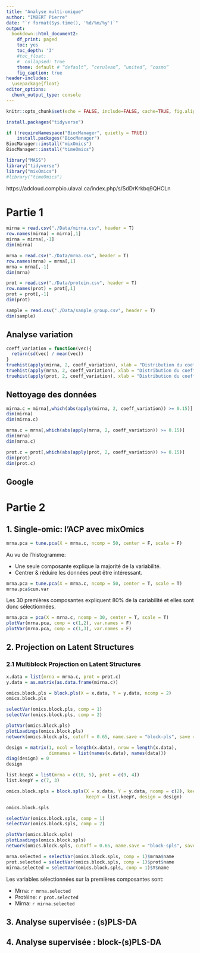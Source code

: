 ```yaml
---
title: "Analyse multi-omique"
author: "IMBERT Pierre"
date: "`r format(Sys.time(), '%d/%m/%y')`"
output:
  bookdown::html_document2:
    df_print: paged
    toc: yes
    toc_depth: '3'
    #toc_float: 
    #  collapsed: true
    theme: default # “default”, “cerulean”, “united”, “cosmo”
    fig_caption: true
header-includes:
  \usepackage{float}
editor_options:
  chunk_output_type: console
---
```


<style>
body {
text-align: justify}
</style>

```r
knitr::opts_chunk$set(echo = FALSE, include=FALSE, cache=TRUE, fig.align="center", fig.show="asis", fig.pos="H")
```

```r
install.packages("tidyverse")

if (!requireNamespace("BiocManager", quietly = TRUE))
    install.packages("BiocManager")
BiocManager::install("mixOmics")
BiocManager::install("timeOmics")
```

```r
library("MASS")
library("tidyverse")
library("mixOmics")
#library("timeOmics")
```

https://adcloud.compbio.ulaval.ca/index.php/s/SdDrKrkbq9QHCLn


# Partie 1

```r
mirna = read.csv("./Data/mirna.csv", header = T)
row.names(mirna) = mirna[,1]
mirna = mirna[,-1]
dim(mirna)

mrna = read.csv("./Data/mrna.csv", header = T)
row.names(mrna) = mrna[,1]
mrna = mrna[,-1]
dim(mrna)

prot = read.csv("./Data/protein.csv", header = T)
row.names(prot) = prot[,1]
prot = prot[,-1]
dim(prot)

sample = read.csv("./Data/sample_group.csv", header = T)
dim(sample)
```

## Analyse variation
```r
coeff_variation = function(vec){
  return(sd(vec) / mean(vec))
}
truehist(apply(mirna, 2, coeff_variation), xlab = "Distribution du coeffcicient de variation - mirna")
truehist(apply(mrna, 2, coeff_variation), xlab = "Distribution du coeffcicient de variation - mrna")
truehist(apply(prot, 2, coeff_variation), xlab = "Distribution du coeffcicient de variation - protéine")
```

## Nettoyage des données
```r
mirna.c = mirna[,which(abs(apply(mirna, 2, coeff_variation)) >= 0.15)]
dim(mirna)
dim(mirna.c)

mrna.c = mrna[,which(abs(apply(mrna, 2, coeff_variation)) >= 0.15)]
dim(mrna)
dim(mrna.c)

prot.c = prot[,which(abs(apply(prot, 2, coeff_variation)) >= 0.15)]
dim(prot)
dim(prot.c)
```

## Google

# Partie 2

## 1. Single-omic: l’ACP avec mixOmics
```r
mrna.pca = tune.pca(X = mrna.c, ncomp = 50, center = F, scale = F)
```
Au vu de l'histogramme:
  
  - Une seule composante explique la majorité de la variabilité.
  - Centrer & réduire les données peut être intéressant.

```r
mrna.pca = tune.pca(X = mrna.c, ncomp = 50, center = T, scale = T)
mrna.pca$cum.var
```

Les 30 premières composantes expliquent 80% de la cariabilité et elles sont donc sélectionnées.

```r
mrna.pca = pca(X = mrna.c, ncomp = 30, center = T, scale = T)
plotVar(mrna.pca, comp = c(1,2), var.names = F)
plotVar(mrna.pca, comp = c(1,3), var.names = F)
```

## 2. Projection on Latent Structures

### 2.1 Multiblock Projection on Latent Structures

```r
x.data = list(mrna = mrna.c, prot = prot.c)
y.data = as.matrix(as.data.frame(mirna.c))
```

```r
omics.block.pls = block.pls(X = x.data, Y = y.data, ncomp = 2)
omics.block.pls

selectVar(omics.block.pls, comp = 1)
selectVar(omics.block.pls, comp = 2)

plotVar(omics.block.pls)
plotLoadings(omics.block.pls)
network(omics.block.pls, cutoff = 0.65, name.save = "block-pls", save = "png")
```

```r
design = matrix(1, ncol = length(x.data), nrow = length(x.data), 
                dimnames = list(names(x.data), names(data)))
diag(design) = 0
design

list.keepX = list(mrna = c(10, 5), prot = c(9, 4))
list.keepY = c(7, 3)

omics.block.spls = block.spls(X = x.data, Y = y.data, ncomp = c(2), keepX = list.keepX, 
                              keepY = list.keepY, design = design) 

omics.block.spls

selectVar(omics.block.spls, comp = 1)
selectVar(omics.block.spls, comp = 2)

plotVar(omics.block.spls)
plotLoadings(omics.block.spls)
network(omics.block.spls, cutoff = 0.65, name.save = "block-spls", save = "png")

mrna.selected = selectVar(omics.block.spls, comp = 1)$mrna$name
prot.selected = selectVar(omics.block.spls, comp = 1)$prot$name
mirna.selected = selectVar(omics.block.spls, comp = 1)$Y$name
```

Les variables sélectionnées sur la premières composantes sont:

  - Mrna: `r mrna.selected`
  - Protéine: `r prot.selected`
  - Mirna: `r mirna.selected`

## 3. Analyse supervisée : (s)PLS-DA

## 4. Analyse supervisée : block-(s)PLS-DA